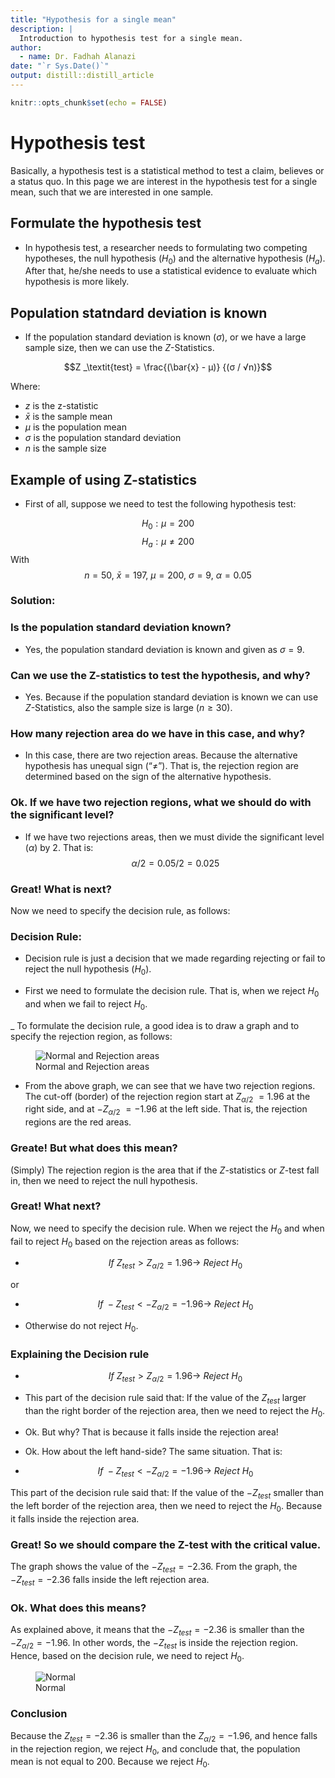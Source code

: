 ```yaml
---
title: "Hypothesis for a single mean"
description: |
  Introduction to hypothesis test for a single mean.
author:
  - name: Dr. Fadhah Alanazi
date: "`r Sys.Date()`"
output: distill::distill_article
---
```


```r
knitr::opts_chunk$set(echo = FALSE)
```

# Hypothesis test

Basically, a hypothesis test is a statistical method to test a claim, believes or a status quo. In this page we are interest in the
hypothesis test for a single mean, such that we are interested in one sample. 

## Formulate the hypothesis test

- In hypothesis test, a researcher needs to formulating two competing hypotheses, the null hypothesis ($H_0$) and the alternative hypothesis
($H_a$). After that, he/she needs to use a statistical evidence to evaluate which hypothesis is more likely.

## Population statndard deviation is known

- If the population standard deviation is known ($\sigma$), or we have a large sample size, then we can use the $Z$-Statistics. 

$$Z _\textit{test} = \frac{(\bar{x} - μ)} {(σ / √n)}$$

Where:

- $z$ is the z-statistic
- $\bar{x}$ is the sample mean
- $μ$ is the population mean
- $σ$ is the population standard deviation
- $n$ is the sample size

## Example of using Z-statistics 

- First of all, suppose we need to test the following hypothesis test:

$$H_0: \mu = 200$$
$$H_a: \mu \neq 200$$ 
With $$n = 50, \ \bar{x} = 197, \  \mu = 200, \ \sigma = 9, \ \alpha = 0.05$$

### Solution:

### Is the population standard deviation known? 

- Yes, the population standard deviation is known and given as $\sigma = 9$. 

### Can we use the Z-statistics to test the hypothesis, and why?

- Yes. Because if the population standard deviation is known we can use $Z$-Statistics, also the sample size is large ($n \geq 30$).

### How many rejection area do we have in this case, and why?

- In this case, there are two rejection areas. Because the alternative hypothesis has unequal sign ("$\neq$"). That is, 
the rejection region are determined based on the sign of the alternative hypothesis. 

### Ok. If we have two rejection regions, what we should do with the significant level?

- If we have two rejections areas, then we must divide the significant level ($\alpha$) by $2$. That is: $$\alpha /2 = 0.05/2 = 0.025$$

### Great! What is next?

Now we need to specify the decision rule, as follows:

### Decision Rule:

- Decision rule is just a decision that we made regarding rejecting or fail to reject the null hypothesis ($H_0$). 

- First we need to formulate the decision rule. That is, when we reject $H_0$ and when we fail to reject $H_0$. 

_ To formulate the decision rule, a good idea is to draw a graph and to specify the rejection region, as follows:

![Normal and Rejection areas](images/Normal_Rejection.png)

- From the above graph, we can see that we have two rejection regions. The cut-off (border) of the rejection region start at 
$Z_{\alpha/2}$ $= 1.96$ at the right side, and at $- Z_{\alpha/2}$ $= - 1.96$ at the left side. That is, the rejection regions are the red areas. 

### Greate! But what does this mean?

(Simply) The rejection region is the area that if the $Z$-statistics or $Z$-test fall in, then we need to reject the null hypothesis. 

### Great! What next?

Now, we need to specify the decision rule. When we reject the $H_0$ and when fail to reject $H_0$ based on the rejection areas as follows:

- $$ If \ Z_{test} > Z_{\alpha/2} = 1.96 \rightarrow \  Reject \ H_0$$

or 

- $$ If \ - Z_{test} < - Z_{\alpha/2} = - 1.96 \rightarrow \  Reject \ H_0$$

- Otherwise do not reject $H_0$. 

### Explaining the Decision rule

- $$ If \ Z_{test} > Z_{\alpha/2} = 1.96 \rightarrow \  Reject \ H_0$$

- This part of the decision rule said that: If the value of the $Z_{test}$ larger than the right border of the rejection area, 
then we need to reject the $H_0$. 

- Ok. But why? That is because it falls inside the rejection area!

- Ok. How about the left hand-side? The same situation. That is: 

- $$ If \ - Z_{test} < - Z_{\alpha/2} = - 1.96 \rightarrow \  Reject \ H_0$$

This part of the decision rule said that: If the value of the $- Z_{test}$ smaller than the left border of the rejection area, 
then we need to reject the $H_0$. Because it falls inside the rejection area. 

### Great! So we should compare the Z-test with the critical value. 

The graph shows the value of the $- Z_{test} = -2.36$. From the graph, the $- Z_{test} = -2.36$ falls inside the left 
rejection area. 

### Ok. What does this means?

As explained above, it means that the $- Z_{test} = -2.36$ is smaller than the $- Z_{\alpha/2} = -1.96$. In other words, the $- Z_{test}$ is inside the
rejection region. Hence, based on the decision rule, we need to reject $H_0$. 

![Normal](images/final_Sou.Nor.png)

### Conclusion 

Because the $Z_{test} = -2.36$ is smaller than the $Z_{\alpha/2}= -1.96$, and hence falls in the rejection region, we reject $H_0$, and conclude that, the population mean is not equal to $200$. Because we reject $H_0$. 




